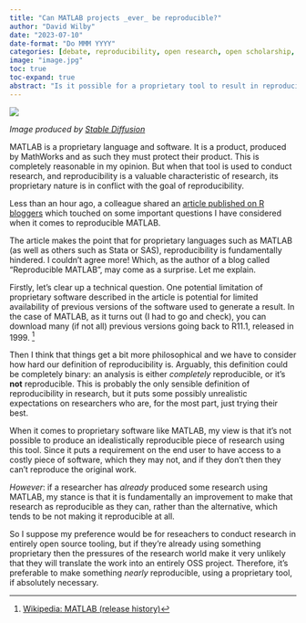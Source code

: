 ```yaml
---
title: "Can MATLAB projects _ever_ be reproducible?"
author: "David Wilby"
date: "2023-07-10"
date-format: "Do MMM YYYY"
categories: [debate, reproducibility, open research, open scholarship, open science]
image: "image.jpg"
toc: true
toc-expand: true
abstract: "Is it possible for a proprietary tool to result in reproducible research?"
---
```



![](image.jpg)

*Image produced by [Stable Diffusion](https://stablediffusionweb.com/#demo)*


MATLAB is a proprietary language and software. It is a product, produced by MathWorks and as such they must protect their product. This is completely reasonable in my opinion. But when that tool is used to conduct research, and reproducibility is a valuable characteristic of research, its proprietary nature is in conflict with the goal of reproducibility.

Less than an hour ago, a colleague shared an <a href="https://www.r-bloggers.com/2022/11/open-source-is-a-hard-requirement-for-reproducibility/" target="_blank">article published on R bloggers</a> which touched on some important questions I have considered when it comes to reproducible MATLAB.

The article makes the point that for proprietary languages such as MATLAB (as well as others such as Stata or SAS), reproducibility is fundamentally hindered. I couldn't agree more!  Which, as the author of a blog called "Reproducible MATLAB", may come as a surprise. Let me explain.

Firstly, let's clear up a technical question. One potential limitation of proprietary software described in the article is potential for limited availability of previous versions of the software used to generate a result. In the case of MATLAB, as it turns out (I had to go and check), you can download many (if not all) previous versions going back to R11.1, released in 1999. [^1]

Then I think that things get a bit more philosophical and we have to consider how hard our definition of reproducibility is. Arguably, this definition could be completely binary: an analysis is either _completely_ reproducible, or it's **not** reproducible. This is probably the only sensible definition of reproducibility in research, but it puts some possibly unrealistic expectations on researchers who are, for the most part, just trying their best.

When it comes to proprietary software like MATLAB, my view is that it's not possible to produce an idealistically reproducible piece of research using this tool. Since it puts a requirement on the end user to have access to a costly piece of software, which they may not, and if they don't then they can't reproduce the original work.

_However_: if a researcher has _already_ produced some research using MATLAB, my stance is that it is fundamentally an improvement to make that research as reproducible as they can, rather than the alternative, which tends to be not making it reproducible at all.

So I suppose my preference would be for reseachers to conduct research in entirely open source tooling, but if they're already using something proprietary then the pressures of the research world make it very unlikely that they will translate the work into an entirely OSS project. Therefore, it's preferable to make something _nearly_ reproducible, using a proprietary tool, if absolutely necessary.

[^1]: <a href="https://en.wikipedia.org/wiki/MATLAB#Release_history" target="_blank">Wikipedia: MATLAB (release history)</a>